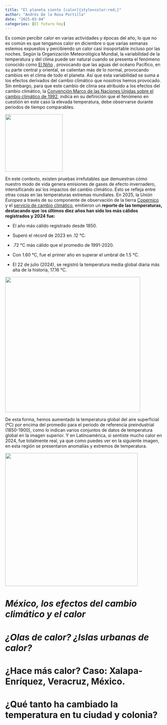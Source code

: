 ```yaml
---
title: "El planeta siente [calor]{style=color:red;}"
author: "Andrés De la Rosa Portilla"
date: "2025-03-04"
categories: [El futuro hoy]
---
```


Es común percibir calor en varias actividades y épocas del año, lo que no es común es que tengamos calor en diciembre o que varias semanas estemos expuestos y percibiendo un calor casi insoportable incluso por las noches. Según la Organización Meteorológica Mundial, la variabilidad de la temperatura y del clima puede ser natural cuando se presenta el fenómeno conocido como [El Niño](#0){style="(El Niño color:orange)"} , provocando que las aguas del océano Pacífico, en su parte central y oriental, se calientan más de lo normal, provocando cambios en el clima de todo el planeta. Así que esta variabilidad se suma a los efectos derivados del cambio climático que nosotros hemos provocado. Sin embargo, para que este cambio de clima sea atribuido a los efectos del cambio climático, la [Convención Marco de las Naciones Unidas sobre el cambio climático de 1992](https://unfccc.int/resource/docs/convkp/convsp.pdf), indica en su definición que el fenómeno en cuestión en este caso la elevada temperatura, debe observarse durante periodos de tiempo comparables.

![](images/clipboard-2473625925.png){fig-align="center" width="184"}

En este contexto, existen pruebas irrefutables que demuestran cómo nuestro modo de vida genera emisiones de gases de efecto invernadero, intensificando así los impactos del cambio climático. Esto se refleja entre otras cosas en las temperaturas extremas mundiales. En 2025, la *Unión Europea* a través de su componente de observación de la tierra [Copernico](https://www.copernicus.eu/en/about-copernicus) y el [servicio de cambio climático](https://climate.copernicus.eu/global-climate-highlights-2024), emitieron un **reporte de las temperaturas, destacando que** l**os últimos diez años han sido los más cálidos registrados y 2024 fue:**

-   El año más cálido registrado desde 1850.

-   Superó el récord de 2023 en .12 °C.

-   .72 °C más cálido que el promedio de 1991-2020.

-   Con 1.60 °C, fue el primer año en superar el umbral de 1.5 °C.

-   El 22 de julio (2024), se registró la temperatura media global diaria más alta de la historia, 17.16 °C.

![](images/Temperatura%20mundial.png){fig-align="center" width="433"}

De esta forma, hemos aumentado la temperatura global del aire superficial (ºC) por encima del promedio para el período de referencia preindustrial (1850-1900), como lo indican varios conjuntos de datos de temperatura global en la imagen superior. Y en Latinoamérica, si sentiste mucho calor en 2024, fue totalmente real, ya que como puedes ver en la siguiente imagen, en esta región se presentaron anomalías y extremos de temperatura.

![](images/.Anomalías%20en%20la%20tyemperatura%20del%20aire%202024.png){fig-align="center" width="425"}

# *México, los efectos del cambio climático y el calor*

# *¿Olas de calor? ¿Islas urbanas de calor?*

# ¿Hace más calor? Caso: Xalapa-Enríquez, Veracruz, México.

# ¿Qué tanto ha cambiado la temperatura en tu ciudad y colonia?
